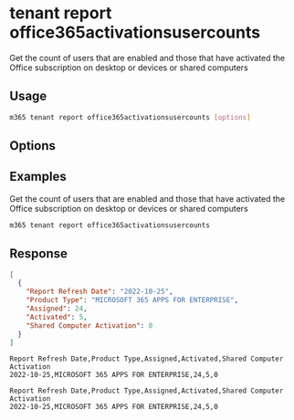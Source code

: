 
# tenant report office365activationsusercounts

Get the count of users that are enabled and those that have activated the Office subscription on desktop or devices or shared computers

## Usage

```sh
m365 tenant report office365activationsusercounts [options]
```

## Options

<Global />

## Examples

Get the count of users that are enabled and those that have activated the Office subscription on desktop or devices or shared computers

```sh
m365 tenant report office365activationsusercounts
```

## Response

<Tabs>
  <TabItem value="json" label="JSON">

  ```json
  [
    {
      "Report Refresh Date": "2022-10-25",
      "Product Type": "MICROSOFT 365 APPS FOR ENTERPRISE",
      "Assigned": 24,
      "Activated": 5,
      "Shared Computer Activation": 0
    }
  ]
  ```

  </TabItem>
  <TabItem value="text" label="Text">

  ```text
  Report Refresh Date,Product Type,Assigned,Activated,Shared Computer Activation
  2022-10-25,MICROSOFT 365 APPS FOR ENTERPRISE,24,5,0
  ```

  </TabItem>
  <TabItem value="csv" label="CSV">

  ```csv
  Report Refresh Date,Product Type,Assigned,Activated,Shared Computer Activation
  2022-10-25,MICROSOFT 365 APPS FOR ENTERPRISE,24,5,0
  ```

  </TabItem>
</Tabs>
